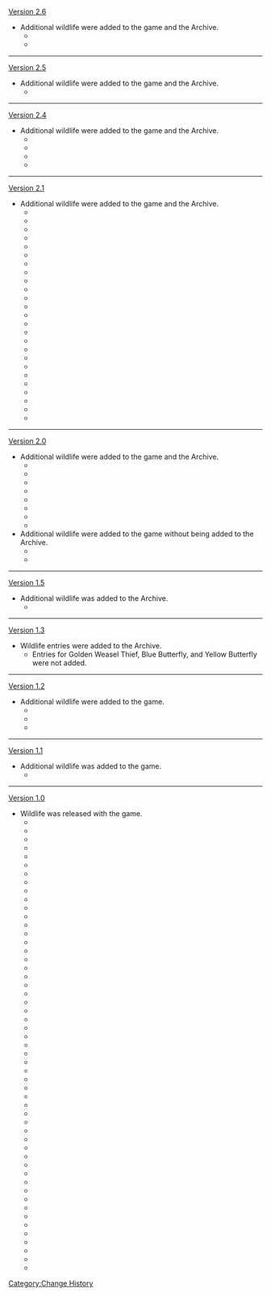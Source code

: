 [[Version 2.6]]
*Additional wildlife were added to the game and the Archive.
**{{Item|Bluethunder Weasel|20|type=Wildlife}}
**{{Item|Lucklight Fly|20|type=Wildlife}}
----
[[Version 2.5]]
*Additional wildlife were added to the game and the Archive.
**{{Item|Coral Butterfly|20|type=Wildlife}}
----
[[Version 2.4]]
*Additional wildlife were added to the game and the Archive.
**{{Item|Divda Ray|20|type=Wildlife}}
**{{Item|Floating Ray|20|type=Wildlife}}
**{{Item|Formalo Ray|20|type=Wildlife}}
**{{Item|Deep Sea Unagi|20|type=Wildlife}}
----
[[Version 2.1]]
*Additional wildlife were added to the game and the Archive.
**{{Item|Medaka|20|type=Wildlife}}
**{{Item|Aizen Medaka|20|type=Wildlife}}
**{{Item|Crystalfish|20|type=Wildlife}}
**{{Item|Dawncatcher|20|type=Wildlife}}
**{{Item|Glaze Medaka|20|type=Wildlife}}
**{{Item|Sweet-Flower Medaka|20|type=Wildlife}}
**{{Item|Akai Maou|20|type=Wildlife}}
**{{Item|Betta|20|type=Wildlife}}
**{{Item|Lunged Stickleback|20|type=Wildlife}}
**{{Item|Snowstrider|20|type=Wildlife}}
**{{Item|Venomspine Fish|20|type=Wildlife}}
**{{Item|Golden Koi|20|type=Wildlife}}
**{{Item|Rusty Koi|20|type=Wildlife}}
**{{Item|Abiding Angelfish|20|type=Wildlife}}
**{{Item|Brown Shirakodai|20|type=Wildlife}}
**{{Item|Moonfin|20|type=Wildlife}}
**{{Item|Purple Shirakodai|20|type=Wildlife}}
**{{Item|Raimei Angelfish|20|type=Wildlife}}
**{{Item|Tea-Colored Shirakodai|20|type=Wildlife}}
**{{Item|Pufferfish|20|type=Wildlife}}
**{{Item|Bitter Pufferfish|20|type=Wildlife}}
**{{Item|Adorned Unagi|20|type=Wildlife}}
**{{Item|Red-Finned Unagi|20|type=Wildlife}}
**{{Item|Sunset Loach|20|type=Wildlife}}
**{{Item|Sunny Loach|20|type=Wildlife}}
----
[[Version 2.0]]
*Additional wildlife were added to the game and the Archive.
**{{Item|Violet Ibis|20|type=Wildlife}}
**{{Item|Crow|20|type=Wildlife}}
**{{Item|Kitsune|20|type=Wildlife}}
**{{Item|Bake-Danuki|20|type=Wildlife}}
**{{Item|Electro Crystalfly|20|type=Wildlife}}
**{{Item|General Crab|20|type=Wildlife}}
**{{Item|Pale Red Crab|20|type=Wildlife}}
**{{Item|Marrow Lizard|20|type=Wildlife}}
*Additional wildlife were added to the game without being added to the Archive.
**{{Item|Pink Butterfly|20|type=Wildlife}}
**{{Item|Light Blue Butterfly|20|type=Wildlife}}
----
[[Version 1.5]]
*Additional wildlife was added to the Archive.
**{{Item|Golden Weasel Thief|20|type=Wildlife}}
----
[[Version 1.3]]
*Wildlife entries were added to the Archive.
** Entries for Golden Weasel Thief, Blue Butterfly, and Yellow Butterfly were not added.
----
[[Version 1.2]]
*Additional wildlife were added to the game.
**{{Item|Cryo Crystalfly|20|type=Wildlife}}
**{{Item|Snowboar|20|type=Wildlife}}
**{{Item|The Great Snowboar King|20|type=Enemy}}
----
[[Version 1.1]]
*Additional wildlife was added to the game.
**{{Item|Golden Loach|20|type=Wildlife}}
----
[[Version 1.0]]
*Wildlife was released with the game.
** {{Item|Brownwing Falcon|20|type=Wildlife}}
** {{Item|Umbertail Falcon|20|type=Wildlife}}
** {{Item|Lapis Glede|20|type=Wildlife}}
** {{Item|Silkwhite Falcon|20|type=Wildlife}}
** {{Item|White Pigeon|20|type=Wildlife}}
** {{Item|Brightcrown Pigeon|20|type=Wildlife}}
** {{Item|Graywing Pigeon|20|type=Wildlife}}
** {{Item|Crimsonflank Pigeon|20|type=Wildlife}}
** {{Item|Black King Pigeon|20|type=Wildlife}}
** {{Item|Crimson Finch|20|type=Wildlife}}
** {{Item|Golden Finch|20|type=Wildlife}}
** {{Item|Snow Finch|20|type=Wildlife}}
** {{Item|Emerald Finch|20|type=Wildlife}}
** {{Item|Scarletbeak Duck|20|type=Wildlife}}
** {{Item|Emerald Duck|20|type=Wildlife}}
** {{Item|Azure Crane|20|type=Wildlife}}
** {{Item|Snow Fox|20|type=Wildlife}}
** {{Item|Crimson Fox|20|type=Wildlife}}
** {{Item|Squirrel|20|type=Wildlife}}
** {{Item|Forest Boar|20|type=Wildlife}}
** {{Item|Northland Hound|20|type=Wildlife}}
** {{Item|Forest-Patrol Hound|20|type=Wildlife}}
** {{Item|Shiba|20|type=Wildlife}}
** {{Item|Black-Back Hound|20|type=Wildlife}}
** {{Item|Sapphire|20|type=Wildlife}}
** {{Item|Jade-Eyed Cat|20|type=Wildlife}}
** {{Item|Gray Snow Cat|20|type=Wildlife}}
** {{Item|Northland Cat|20|type=Wildlife}}
** {{Item|Tiger-Striped Cat|20|type=Wildlife}}
** {{Item|Sheriff Cat|20|type=Wildlife}}
** {{Item|Black Cat|20|type=Wildlife}}
** {{Item|Snow Weasel|20|type=Wildlife}}
** {{Item|Red-Tailed Weasel|20|type=Wildlife}}
** {{Item|Boot Weasel|20|type=Wildlife}}
** {{Item|Amateur Weasel Thief|20|type=Wildlife}}
** {{Item|Hoarder Weasel Thief|20|type=Wildlife}}
** {{Item|Golden Weasel Thief|20|type=Wildlife}}
** {{Item|Black-Back Bass|20|type=Wildlife}}
** {{Item|Blue-Fin Bass|20|type=Wildlife}}
** {{Item|Golden Bass|20|type=Wildlife}}
** {{Item|Anemo Crystalfly|20|type=Wildlife}}
** {{Item|Geo Crystalfly|20|type=Wildlife}}
** {{Item|Frog|20|type=Wildlife}}
** {{Item|Mud Frog|20|type=Wildlife}}
** {{Item|Blue Frog|20|type=Wildlife}}
** {{Item|Golden Crab|20|type=Wildlife}}
** {{Item|Sun Crab|20|type=Wildlife}}
** {{Item|Ocean Crab|20|type=Wildlife}}
** {{Item|Blue Horned Lizard|20|type=Wildlife}}
** {{Item|Red Horned Lizard|20|type=Wildlife}}
** {{Item|Green Horned Lizard|20|type=Wildlife}}
** {{Item|Blue Butterfly|20|type=Wildlife}}
** {{Item|Yellow Butterfly|20|type=Wildlife}}
<noinclude>[[Category:Change History]]</noinclude>